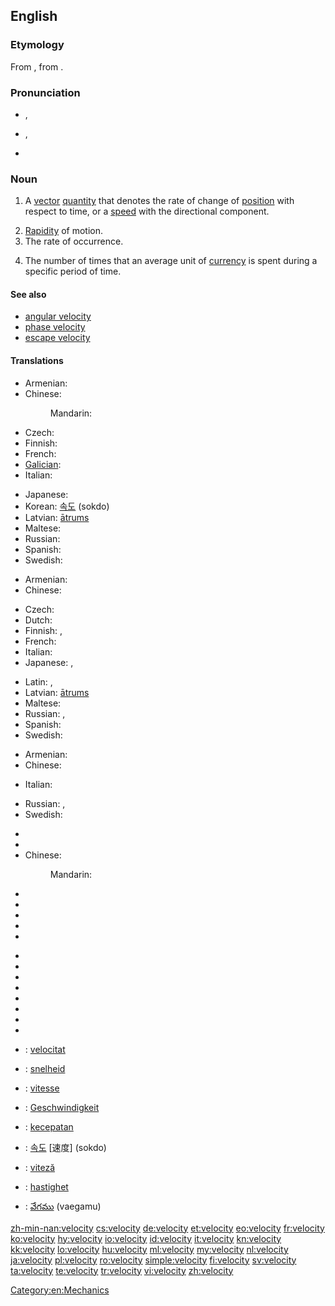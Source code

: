 {{wikipedia|dab=velocity (disambiguation)|velocity}}
==English==

===Etymology===
From {{etyl|la}} {{term|velocitas|vēlōcitās|speed|lang=la}}, from {{term|velox|vēlōx|fast|lang=la}}.

===Pronunciation===
* {{a|RP}} {{IPA|/vəˈlɒsəti/}}, {{SAMPA|/v@"lQs@ti/}}
* {{a|GenAm}} {{IPA|/vəˈlɑsəti/}}, {{SAMPA|/v@"lAs@ti/}}
* {{audio|en-us-velocity.ogg|Audio (US)}}

===Noun===
{{wikipedia}}
{{en-noun|velocities|-}}

# {{physics}} A [[vector]] [[quantity]] that denotes the rate of change of [[position]] with respect to time, or a [[speed]] with the directional component.
# [[rapidity|Rapidity]] of motion.
# The rate of occurrence.
# {{economics}} The number of times that an average unit of [[currency]] is spent during a specific period of time.

====See also====
* [[angular velocity]]
* [[phase velocity]]
* [[escape velocity]]

====Translations====
{{trans-top|vector quantity}}
* Armenian: {{t-|hy|արագություն|tr=aragut’yun}}
* Chinese:
*: Mandarin: {{t|zh|速度|tr=sùdù|sc=Hani}}
* Czech: {{t-|cs|rychlost|f}}
* Finnish: {{t+|fi|nopeus}}
* French: {{t|fr|vitesse|f}}
* [[Galician]]: {{t+|gl|velocidade|f|xs=Galician}}
* Italian: {{t+|it|velocità|f}}
{{trans-mid}}
* Japanese: {{t+|ja|速度|tr=[[そくど]], sokudo}}
* Korean: [[속도]] (sokdo)
* Latvian: [[ātrums]] {{m}}
* Maltese: {{t-|mt|veloċità|f|xs=Maltese}}
* Russian: {{t+|ru|скорость|f|tr=skórost’}}
* Spanish: {{t+|es|velocidad|f}}
* Swedish: {{t+|sv|hastighet|c}}
{{trans-bottom}}

{{trans-top|rapidity of motion}}
* Armenian: {{t-|hy|արագություն|tr=aragut’yun}}
* Chinese:
*: {{trreq|Mandarin}}
* Czech: {{t-|cs|rychlost|f}}
* Dutch: {{t+|nl|snelheid}}
* Finnish: {{t+|fi|vauhti}}, {{t+|fi|nopeus}}
* French: {{t|fr|vitesse|f}}
* Italian: {{t+|it|velocità|f}}
* Japanese: {{t|ja|速さ|tr=[[はやさ]], hayasa}}, {{t+|ja|速度|tr=[[そくど]], sokudo}}
{{trans-mid}}
* Latin: {{t-|la|celeritas|f|alt=celeritās}}, {{t-|la|velocitas|f|alt=vēlōcitās}}
* Latvian: [[ātrums]] {{m}}
* Maltese: {{t-|mt|veloċità|f|xs=Maltese}}
* Russian: {{t+|ru|скорость|f|tr=skórost’}}, {{t|ru|быстрота|f|tr=bystrotá}}
* Spanish: {{t+|es|velocidad|f}}
* Swedish: {{t+|sv|fart|c}}
{{trans-bottom}}

{{trans-top|the rate of occurrence}}
* Armenian: {{t|hy|հաճախություն|tr=hač̣axut’yun}}
* Chinese:
*: {{trreq|Mandarin}}
* Italian: {{t+|it|velocità|f}}
{{trans-mid}}
* Russian: {{t+|ru|скорость|f|tr=skórost’}}, {{t|ru|быстрота|f|tr=bystrotá}}
* Swedish: {{t+|sv|hastighet|c}}
{{trans-bottom}}

{{trans-top|economics}}
* {{trreq|ar}}
* {{trreq|hy}}
* Chinese:
*: Mandarin: {{t|zh|周转率|tr=zhōuzhuǎnlǜ|sc=Hani}}
* {{trreq|cs}}
* {{trreq|nl}}
* {{trreq|fi}}
* {{trreq|fr}}
* {{trreq|de}}
{{trans-mid}}
* {{trreq|hi}}
* {{trreq|it}}
* {{trreq|ja}}
* {{trreq|ko}}
* {{trreq|pt}}
* {{trreq|ru}}
* {{trreq|es}}
* {{trreq|vi}}
{{trans-bottom}}

{{checktrans-top}}
* {{ttbc|ca}}: [[velocitat]] {{f}}
* {{ttbc|nl}}: [[snelheid]] {{f}}
* {{ttbc|fr}}: [[vitesse]] {{f}}
* {{ttbc|de}}: [[Geschwindigkeit]] {{f}}
* {{ttbc|id}}: [[cepat|kecepatan]]
* {{ttbc|ko}}: [[속도]] [速度] (sokdo)
{{trans-mid}}
* {{ttbc|ro}}: [[viteză]] {{f}}
* {{ttbc|sv}}: [[hastighet]] {{c}}
* {{ttbc|te}}: [[వేగము]] (vaegamu)
{{trans-bottom}}

[[Category:en:Mechanics]]

[[zh-min-nan:velocity]]
[[cs:velocity]]
[[de:velocity]]
[[et:velocity]]
[[eo:velocity]]
[[fr:velocity]]
[[ko:velocity]]
[[hy:velocity]]
[[io:velocity]]
[[id:velocity]]
[[it:velocity]]
[[kn:velocity]]
[[kk:velocity]]
[[lo:velocity]]
[[hu:velocity]]
[[ml:velocity]]
[[my:velocity]]
[[nl:velocity]]
[[ja:velocity]]
[[pl:velocity]]
[[ro:velocity]]
[[simple:velocity]]
[[fi:velocity]]
[[sv:velocity]]
[[ta:velocity]]
[[te:velocity]]
[[tr:velocity]]
[[vi:velocity]]
[[zh:velocity]]